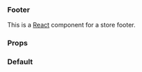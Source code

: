 

<Meta title="Footer" component={Footer} />


### Footer

This is a [React](https://reactjs.org/) component for a store footer.

### Props

<ArgsTable of={Footer} />

### Default

<Footer copyrightYear={2023} companyName="Canonical Ltd." />
